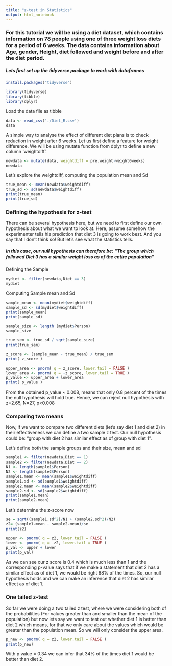 ---
title: "z-test in Statistics"
output: html_notebook
---

### For this tutorial we will be using a diet dataset, which contains information on 78 people using one of three weight loss diets for a period of 6 weeks. The data contains information about Age, gender, Height, diet followed and weight before and after the diet period.

##### Lets first set up the tidyverse package to work with dataframes
```{r include=FALSE}
install.packages("tidyverse")
```
```{r}
library(tidyverse)
library(tibble)
library(dplyr)
```

Load the data file as tibble
```{r}
data <- read_csv('./Diet_R.csv')
data
```
A simple way to analyse the effect of different diet plans is to check reduction in weight after 6 weeks. Let us first define a feature for weight difference. We will be using mutate function from dplyr to define a new column 'weightdiff'.

```{r}
newdata <- mutate(data, weightdiff = pre.weight-weight6weeks)
newdata
```

Let's explore the weightdiff, computing the population mean and Sd
```{r}
true_mean <- mean(newdata$weightdiff)
true_sd <- sd(newdata$weightdiff)
print(true_mean)
print(true_sd)
```
### Defining the hypothesis for z-test
There can be several hypothesis here, but we need to first define our own hypothesis about what we want to look at. Here, assume somehow the experimenter tells his prediction that diet 3 is going to work best. And you say that I don't think so! But let's see what the statistics tells.

##### In this case, our null hypothesis can therefore be: *"The group which followed Diet 3 has a similar weight loss as of the entire population"* 

Defining the Sample 
```{r}
mydiet <- filter(newdata,Diet == 3)
mydiet
```
Computing Sample mean and Sd
```{r}
sample_mean <- mean(mydiet$weightdiff)
sample_sd <- sd(mydiet$weightdiff)
print(sample_mean)
print(sample_sd)
```
```{r}
sample_size <- length (mydiet$Person)
sample_size
```
```{r}
true_sem <- true_sd / sqrt(sample_size)
print(true_sem)
```

```{r}
z_score <- (sample_mean - true_mean) / true_sem
print( z_score )

```
```{r}
upper_area <- pnorm( q = z_score, lower.tail = FALSE )
lower_area <- pnorm( q = -z_score, lower.tail = TRUE )
p_value <- upper_area + lower_area
print( p_value )
```
From the obtained p_value ~ 0.008, means that only 0.8 percent of the times the null hypothesis will hold true. Hence, we can reject null hypothesis with z=2.65, N=27, p<0.008  

### Comparing two means
Now, if we want to compare two different diets (let's say diet 1 and diet 2) in their effectiveness we can define a two sample z test. Our null hypothesis could be: "group with diet 2 has similar effect as of group with diet 1". 

Let's define both the sample groups and their size, mean and sd

```{r}
sample1 <- filter(newdata,Diet == 1)
sample2 <- filter(newdata,Diet == 2)
N1 <- length(sample1$Person)
N2 <- length(sample2$Person)
sample1.mean <- mean(sample1$weightdiff)
sample1.sd <- sd(sample1$weightdiff)
sample2.mean <- mean(sample2$weightdiff)
sample2.sd <- sd(sample2$weightdiff)
print(sample1.mean)
print(sample2.mean)
```
Let's determine the z-score now
```{r}
se = sqrt((sample1.sd^2)/N1 + (sample2.sd^2)/N2)
z2= (sample1.mean - sample2.mean)/se
print(z2)
```
```{r}
upper <- pnorm( q = z2, lower.tail = FALSE )
lower <- pnorm( q = -z2, lower.tail = TRUE )
p_val <- upper + lower
print(p_val)
```
As we can see our z score is 0.4 which is much less than 1 and the corresponding p-value says that if we make a statement that diet 2 has a similar effect as of diet 1, we would be right 68% of the times. So, our null hypothesis holds and we can make an inference that diet 2 has similar effect as of diet 1.

### One tailed z-test
So far we were doing a two tailed z test, where we were considering both of the probabilities (For values greater than and smaller than the mean of the population) but now lets say we want to test out whether diet 1 is better than diet 2 which means, for that we only care about the values which would be greater than the population mean. So we will only consider the upper area.
```{r}
p_new <- pnorm( q = z2, lower.tail = FALSE )
print(p_new)
```
With p value = 0.34 we can infer that 34% of the times diet 1 would be better than diet 2.

